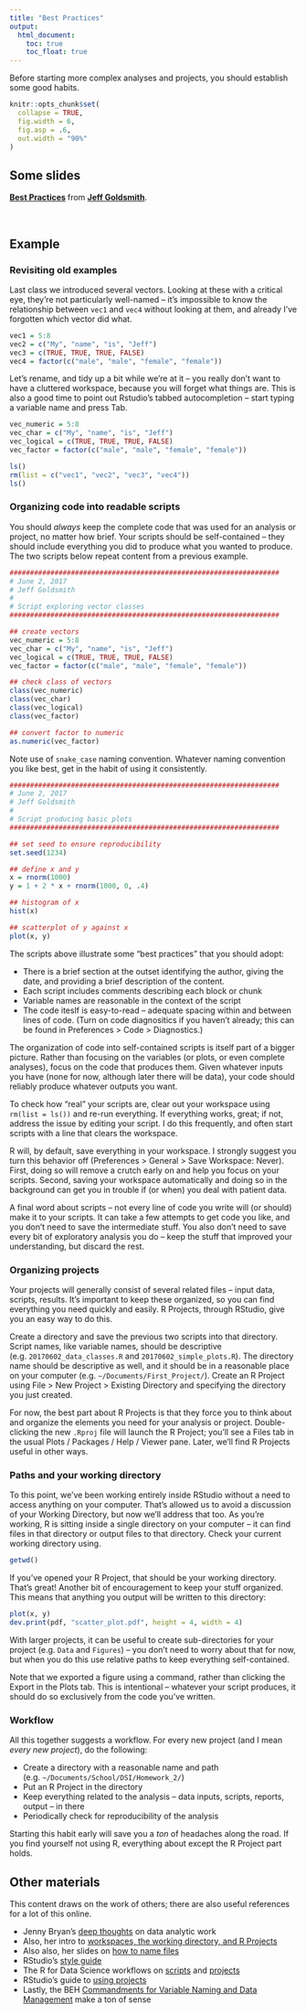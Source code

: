 ```yaml
---
title: "Best Practices"
output:
  html_document: 
    toc: true
    toc_float: true
---
```


Before starting more complex analyses and projects, you should establish some good habits.

```r
knitr::opts_chunk$set(
  collapse = TRUE,
  fig.width = 6,
  fig.asp = .6,
  out.width = "90%"
)
```

## Some slides

<script async class="speakerdeck-embed" data-id="74bdf749fff0470a8b61662d7dc31edc" data-ratio="1.33333333333333" src="//speakerdeck.com/assets/embed.js"></script>
<div style="margin-bottom:5px"> <strong> <a href="https://speakerdeck.com/jeffgoldsmith/dsi-best-practices" title="Best Practices" target="_blank">Best Practices</a> </strong> from <strong><a href="https://speakerdeck.com/jeffgoldsmith" target="_blank">Jeff Goldsmith</a></strong>. </div><br>


## Example

### Revisiting old examples

Last class we introduced several vectors. Looking at these with a critical eye, they're not particularly well-named -- it's impossible to know the relationship between `vec1` and `vec4` without looking at them, and already I've forgotten which vector did what.

```r
vec1 = 5:8
vec2 = c("My", "name", "is", "Jeff")
vec3 = c(TRUE, TRUE, TRUE, FALSE)
vec4 = factor(c("male", "male", "female", "female"))
```

Let's rename, and tidy up a bit while we're at it -- you really don't want to have a cluttered workspace, because you will forget what things are. This is also a good time to point out Rstudio's tabbed autocompletion -- start typing a variable name and press Tab.

```r
vec_numeric = 5:8
vec_char = c("My", "name", "is", "Jeff")
vec_logical = c(TRUE, TRUE, TRUE, FALSE)
vec_factor = factor(c("male", "male", "female", "female"))

ls()
rm(list = c("vec1", "vec2", "vec3", "vec4"))
ls()
```


### Organizing code into readable scripts

You should _always_ keep the complete code that was used for an analysis or project, no matter how brief. Your scripts should be self-contained -- they should include everything you did to produce what you wanted to produce. The two scripts below repeat content from a previous example.

```r
##################################################################
# June 2, 2017
# Jeff Goldsmith
#
# Script exploring vector classes
##################################################################

## create vectors
vec_numeric = 5:8
vec_char = c("My", "name", "is", "Jeff")
vec_logical = c(TRUE, TRUE, TRUE, FALSE)
vec_factor = factor(c("male", "male", "female", "female"))

## check class of vectors
class(vec_numeric)
class(vec_char)
class(vec_logical)
class(vec_factor)

## convert factor to numeric
as.numeric(vec_factor)
```

Note use of `snake_case` naming convention. Whatever naming convention you like best, get in the habit of using it consistently.

```r
##################################################################
# June 2, 2017
# Jeff Goldsmith
#
# Script producing basic plots
##################################################################

## set seed to ensure reproducibility
set.seed(1234)

## define x and y
x = rnorm(1000)
y = 1 + 2 * x + rnorm(1000, 0, .4)

## histogram of x
hist(x)

## scatterplot of y against x
plot(x, y)
```

The scripts above illustrate some "best practices" that you should adopt:

* There is a brief section at the outset identifying the author, giving the date, and providing a brief description of the content.
* Each script includes comments describing each block or chunk
* Variable names are reasonable in the context of the script
* The code iteslf is easy-to-read -- adequate spacing within and between lines of code. (Turn on code diagnositics if you haven't already; this can be found in Preferences > Code > Diagnostics.)

The organization of code into self-contained scripts is itself part of a bigger picture. Rather than focusing on the variables (or plots, or even complete analyses), focus on the code that produces them. Given whatever inputs you have (none for now, although later there will be data), your code should reliably produce whatever outputs you want. 

To check how "real" your scripts are, clear out your workspace using `rm(list = ls())` and re-run everything. If everything works, great; if not, address the issue by editing your script. I do this frequently, and often start scripts with a line that clears the workspace. 

R will, by default, save everything in your workspace. I strongly suggest you turn this behavior off (Preferences > General > Save Workspace: Never). First, doing so will remove a crutch early on and help you focus on your scripts. Second, saving your workspace automatically and doing so in the background can get you in trouble if (or when) you deal with patient data. 

A final word about scripts -- not every line of code you write will (or should) make it to your scripts. It can take a few attempts to get code you like, and you don't need to save the intermediate stuff. You also don't need to save every bit of exploratory analysis you do -- keep the stuff that improved your understanding, but discard the rest. 


### Organizing projects

Your projects will generally consist of several related files -- input data, scripts, results. It's important to keep these organized, so you can find everything you need quickly and easily. R Projects, through RStudio, give you an easy way to do this. 

Create a directory and save the previous two scripts into that directory. Script names, like variable names, should be descriptive (e.g. `20170602_data_classes.R` and `20170602_simple_plots.R`). The directory name should be descriptive as well, and it should be in a reasonable place on your computer (e.g. `~/Documents/First_Project/`). Create an R Project using File > New Project > Existing Directory and specifying the directory you just created.

For now, the best part about R Projects is that they force you to think about and organize the elements you need for your analysis or project. Double-clicking the new `.Rproj` file will launch the R Project; you'll see a Files tab in the usual Plots / Packages / Help / Viewer pane. Later, we'll find R Projects useful in other ways. 


### Paths and your working directory

To this point, we've been working entirely inside RStudio without a need to access anything on your computer. That's allowed us to avoid a discussion of your Working Directory, but now we'll address that too. As you're working, R is sitting inside a single directory on your computer -- it can find files in that directory or output files to that directory. Check your current working directory using.
```r
getwd()
```

If you've opened your R Project, that should be your working directory. That's great! Another bit of encouragement to keep your stuff organized. This means that anything you output will be written to this directory:
```r
plot(x, y)
dev.print(pdf, "scatter_plot.pdf", height = 4, width = 4)
```
With larger projects, it can be useful to create sub-directories for your project (e.g. `Data` and `Figures`) -- you don't need to worry about that for now, but when you do this use relative paths to keep everything self-contained.

Note that we exported a figure using a command, rather than clicking the Export in the Plots tab. This is intentional -- whatever your script produces, it should do so exclusively from the code you've written.

### Workflow

All this together suggests a workflow. For every new project (and I mean _every new project_), do the following:

* Create a directory with a reasonable name and path (e.g. `~/Documents/School/DSI/Homework_2/`)
* Put an R Project in the directory
* Keep everything related to the analysis -- data inputs, scripts, reports, output -- in there
* Periodically check for reproducibility of the analysis

Starting this habit early will save you a _ton_ of headaches along the road. If you find yourself not using R, everything about except the R Project part holds. 

## Other materials

This content draws on the work of others; there are also useful references for a lot of this online.

* Jenny Bryan's [deep thoughts](https://www.slideshare.net/jenniferbryan5811/cm002-deep-thoughts) on data analytic work
* Also, her intro to [workspaces, the working directory, and R Projects](http://stat545.com/block002_hello-r-workspace-wd-project.html)
* Also also, her slides on [how to name files](https://speakerdeck.com/jennybc/how-to-name-files)
* RStudio's [style guide](http://style.tidyverse.org)
* The R for Data Science workflows on [scripts](http://r4ds.had.co.nz/workflow-scripts.html) and [projects](http://r4ds.had.co.nz/workflow-projects.html)
* RStudio's guide to [using projects](https://support.rstudio.com/hc/en-us/articles/200526207-Using-Projects)
* Lastly, the BEH [Commandments for Variable Naming and Data Management](https://beh.columbia.edu/2016/08/03/commandments-for-variable-naming-and-data-management/) make a ton of sense

